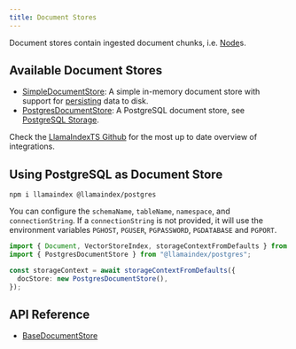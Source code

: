 ```yaml
---
title: Document Stores
---
```


Document stores contain ingested document chunks, i.e. [Node](/docs/llamaindex/modules/data)s.

## Available Document Stores

- [SimpleDocumentStore](/docs/api/classes/SimpleDocumentStore): A simple in-memory document store with support for [persisting](/docs/llamaindex/modules/data/stores#local-storage) data to disk.
- [PostgresDocumentStore](/docs/api/classes/PostgresDocumentStore): A PostgreSQL document store, see [PostgreSQL Storage](/docs/llamaindex/modules/data/stores#postgresql-storage).

Check the [LlamaIndexTS Github](https://github.com/run-llama/LlamaIndexTS) for the most up to date overview of integrations.

## Using PostgreSQL as Document Store

```package-install
npm i llamaindex @llamaindex/postgres
```

You can configure the `schemaName`, `tableName`, `namespace`, and
`connectionString`. If a `connectionString` is not
provided, it will use the environment variables `PGHOST`, `PGUSER`,
`PGPASSWORD`, `PGDATABASE` and `PGPORT`.

```typescript
import { Document, VectorStoreIndex, storageContextFromDefaults } from "llamaindex";
import { PostgresDocumentStore } from "@llamaindex/postgres";

const storageContext = await storageContextFromDefaults({
  docStore: new PostgresDocumentStore(),
});
```

## API Reference

- [BaseDocumentStore](/docs/api/classes/BaseDocumentStore)
